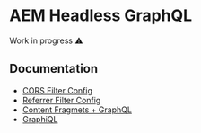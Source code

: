 # AEM Headless GraphQL

<div class="alert alert--warning" role="alert">
    Work in progress ⚠️
</div>

## Documentation

- [CORS Filter Config](https://experienceleague.adobe.com/docs/experience-manager-cloud-service/content/headless/deployment/cross-origin-resource-sharing.html)
- [Referrer Filter Config](https://experienceleague.adobe.com/docs/experience-manager-cloud-service/content/headless/deployment/referrer-filter.html)
- [Content Fragmets + GraphQL](https://experienceleague.adobe.com/docs/experience-manager-cloud-service/content/headless/graphql-api/content-fragments.html)
- [GraphiQL](https://experienceleague.adobe.com/docs/experience-manager-learn/getting-started-with-aem-headless/graphql/multi-step/explore-graphql-api.html)
